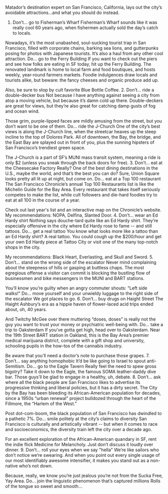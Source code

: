 Matador’s destination expert on San Francisco, California, lays out the city’s avoidable attractions…and what you should do instead.
1. Don’t… go to Fisherman’s Wharf
Fisherman’s Wharf sounds like it was really cool 60 years ago, when fishermen actually sold the day’s catch to locals.

Nowadays, it’s the most unabashed, soul-sucking tourist trap in San Francisco, filled with corporate chains, barking sea lions, and gutterpunks posing for photos with Japanese tourists. It’s also a haul from any other cool attraction.
Do… go to the Ferry Building
If you want to check out the piers and see how folks are eating in SF today, hit up the Ferry Building. The renovated landmark is home to local farm and food boutiques, and hosts weekly, year-round farmers markets. Foodie indulgences draw locals and tourists alike, but beware: the fancy cheeses and organic produce add up.

Also, be sure to stop by cult favorite Blue Bottle Coffee.
2. Don’t… ride a double-decker bus
Not because I have anything against seeing a city from atop a moving vehicle, but because it’s damn cold up there. Double-deckers are great for views, but they’re also great for catching damp gusts of fog and ocean wind.

Those grim, purple-lipped faces are mildly amusing from the street, but you don’t want to be one of them.
Do… ride the J-Church
One of the city’s best views is along the J-Church line, when the streetcar heaves up the steep incline to the top of Dolores Park. All of downtown, the Bay, the bridge, and the East Bay are splayed out in front of you, plus the sunning hipsters of San Francisco’s trendiest green space.

The J-Church is a part of SF’s MUNI mass transit system, meaning a ride is only $2 (unless you sneak through the back doors for free).
3. Don’t… eat at the Cheesecake Factory
Really? One of the best dining destinations in the U.S., maybe the world, and that’s the best you can do? Sure, Union Square looks pretty all lit up at night, but come on.
Do… eat at a Top 100 restaurant
The San Francisco Chronicle’s annual Top 100 Restaurants list is like the Michelin Guide for the Bay Area. Every restaurant that takes itself seriously competes to make the list, while cult followers and die-hard foodies try to eat at all 100 in the course of a year.

Check out last year's list and an interactive map on the Chronicle’s website. My recommendations: NOPA, Delfina, Slanted Door.
4. Don’t… wear an Ed Hardy shirt
Nothing says douche-tard quite like an Ed Hardy shirt. They’re especially offensive in the city where Ed Hardy rose to fame -- and still tattoos.
Do… get a real tattoo
You know what looks more like a tattoo than an Ed Hardy shirt? A real tattoo. You could cough up the $200/hour and get your own Ed Hardy piece at Tattoo City or visit one of the many top-notch shops in the city.

My recommendations: Black Heart, Everlasting, and Skull and Sword.
5. Don’t… stand on the wrong side of the escalator
Never mind complaining about the steepness of hills or gasping at buttless chaps. The most egregious offense a visitor can commit is blocking the bustling flow of businessmen and bike messengers in the MUNI and BART stations.

You’ll know you’re guilty when an angry commuter shouts: “Left side walks!”
Do… move yourself and your unwieldy luggage to the right side of the escalator
We got places to go.
6. Don’t… buy drugs on Haight Street
The Haight Ashbury’s era as a hippie haven of flower-laced acid trips ended about, oh, 40 years.

And Twitchy McGee over there muttering “doses, doses” is really not the guy you want to trust your money or psychiatric well-being with.
Do… take a trip to Oaksterdam
If you’ve gotta get high, head over to Oaksterdam. Near the 19th Street BART station in Oakland, this is the Bay Area’s premier medical marijuana district, complete with a gift shop and university, schooling pupils in the how-tos of the cannabis industry.

Be aware that you’ll need a doctor’s note to purchase those grapes.
7. Don’t… say anything homophobic
It’d be like going to Israel to spout anti-Semitism.
Do… go to the Eagle Tavern
Really feel the need to spew gross bigotry? Take it down to the Eagle, the famous SOMA leather-daddy dive bar. Those guys’ll be glad to engage in a healthy, uh, debate.
8. Don’t… ask where all the black people are
San Francisco likes to advertise its progressive thinking and liberal policies, but it has a dirty secret. The City by the Bay has been bleeding its African-American population for decades, since a 1950s “urban renewal” project bulldozed through the heart of the Fillmore, the “Harlem of the West.”

Post dot-com-boom, the black population of San Francisco has dwindled to a pathetic 7%.
Do… smile politely at the city’s claims to diversity
San Francisco is culturally and artistically vibrant -- but when it comes to race and socioeconomics, the diversity train left the city over a decade ago.

For an excellent exploration of the African-American quandary in SF, rent the indie flick Medicine for Melancholy. Just don’t discuss it loudly over dinner.
9. Don’t… roll your eyes when we say "hella"
We’re like sailors who don’t notice we’re swearing. And when you point out every single usage of our most identifiably awesome intensifier, it makes you stand out as a non-native who’s not down.

Because, really, we know you’re just jealous you’re not from the Sucka Free, Yay Area.
Do… join the linguistic phenomenon that’s captured millions
Rolls of the tongue so sweet and smooth…
